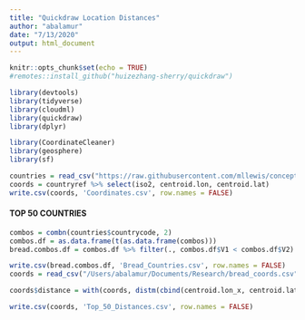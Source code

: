 ```yaml
---
title: "Quickdraw Location Distances"
author: "abalamur"
date: "7/13/2020"
output: html_document
---
```


```r
knitr::opts_chunk$set(echo = TRUE)
#remotes::install_github("huizezhang-sherry/quickdraw")
```





```r
library(devtools)
library(tidyverse)
library(cloudml)
library(quickdraw)
library(dplyr)

library(CoordinateCleaner)
library(geosphere)
library(sf)

countries = read_csv("https://raw.githubusercontent.com/mllewis/conceptQD/master/data/processed/computational_distance_measures/top_50.csv")
coords = countryref %>% select(iso2, centroid.lon, centroid.lat)
write.csv(coords, 'Coordinates.csv', row.names = FALSE)

```

#### TOP 50 COUNTRIES ####
```r
combos = combn(countries$countrycode, 2)
combos.df = as.data.frame(t(as.data.frame(combos)))
bread.combos.df = combos.df %>% filter(., combos.df$V1 < combos.df$V2)

write.csv(bread.combos.df, 'Bread_Countries.csv', row.names = FALSE)
coords = read_csv("/Users/abalamur/Documents/Research/bread_coords.csv")

```

```r
coords$distance = with(coords, distm(cbind(centroid.lon_x, centroid.lat_x), cbind(centroid.lon_y, centroid.lat_y), distHaversine))

write.csv(coords, 'Top_50_Distances.csv', row.names = FALSE)

```

